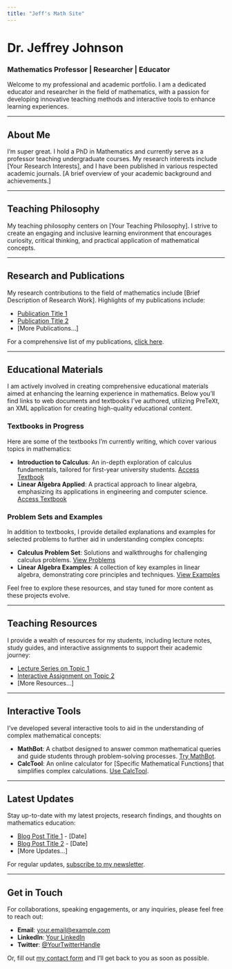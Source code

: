 ```yaml
---
title: "Jeff's Math Site"
---
```


# Dr. Jeffrey Johnson
### Mathematics Professor | Researcher | Educator

Welcome to my professional and academic portfolio. I am a dedicated educator and researcher in the field of mathematics, with a passion for developing innovative teaching methods and interactive tools to enhance learning experiences.

---

## About Me

I'm super great. I hold a PhD in Mathematics and currently serve as a professor teaching undergraduate courses. My research interests include [Your Research Interests], and I have been published in various respected academic journals. [A brief overview of your academic background and achievements.]

---

## Teaching Philosophy

My teaching philosophy centers on [Your Teaching Philosophy]. I strive to create an engaging and inclusive learning environment that encourages curiosity, critical thinking, and practical application of mathematical concepts.

---

## Research and Publications

My research contributions to the field of mathematics include [Brief Description of Research Work]. Highlights of my publications include:

- [Publication Title 1](Publication_Link_1)
- [Publication Title 2](Publication_Link_2)
- [More Publications...]

For a comprehensive list of my publications, [click here](link_to_full_publications_list).

---

## Educational Materials

I am actively involved in creating comprehensive educational materials aimed at enhancing the learning experience in mathematics. Below you'll find links to web documents and textbooks I've authored, utilizing PreTeXt, an XML application for creating high-quality educational content.

### Textbooks in Progress

Here are some of the textbooks I'm currently writing, which cover various topics in mathematics:

- **Introduction to Calculus**: An in-depth exploration of calculus fundamentals, tailored for first-year university students. [Access Textbook](link_to_textbook_1)
- **Linear Algebra Applied**: A practical approach to linear algebra, emphasizing its applications in engineering and computer science. [Access Textbook](link_to_textbook_2)

### Problem Sets and Examples

In addition to textbooks, I provide detailed explanations and examples for selected problems to further aid in understanding complex concepts:

- **Calculus Problem Set**: Solutions and walkthroughs for challenging calculus problems. [View Problems](link_to_problems_calculus)
- **Linear Algebra Examples**: A collection of key examples in linear algebra, demonstrating core principles and techniques. [View Examples](link_to_examples_linear_algebra)

Feel free to explore these resources, and stay tuned for more content as these projects evolve.

---




## Teaching Resources

I provide a wealth of resources for my students, including lecture notes, study guides, and interactive assignments to support their academic journey:

- [Lecture Series on Topic 1](Link_to_Lecture_Series_1)
- [Interactive Assignment on Topic 2](Link_to_Interactive_Assignment)
- [More Resources...]

---

## Interactive Tools

I've developed several interactive tools to aid in the understanding of complex mathematical concepts:

- **MathBot**: A chatbot designed to answer common mathematical queries and guide students through problem-solving processes. [Try MathBot](link_to_MathBot).
- **CalcTool**: An online calculator for [Specific Mathematical Functions] that simplifies complex calculations. [Use CalcTool](link_to_CalcTool).

---

## Latest Updates

Stay up-to-date with my latest projects, research findings, and thoughts on mathematics education:

- [Blog Post Title 1](Link_to_Blog_Post_1) - [Date]
- [Blog Post Title 2](Link_to_Blog_Post_2) - [Date]
- [More Updates...]

For regular updates, [subscribe to my newsletter](link_to_subscribe).

---

## Get in Touch

For collaborations, speaking engagements, or any inquiries, please feel free to reach out:

- **Email**: [your.email@example.com](mailto:your.email@example.com)
- **LinkedIn**: [Your LinkedIn](Your_LinkedIn_Link)
- **Twitter**: [@YourTwitterHandle](Your_Twitter_Link)

Or, fill out [my contact form](link_to_contact_form) and I'll get back to you as soon as possible.
